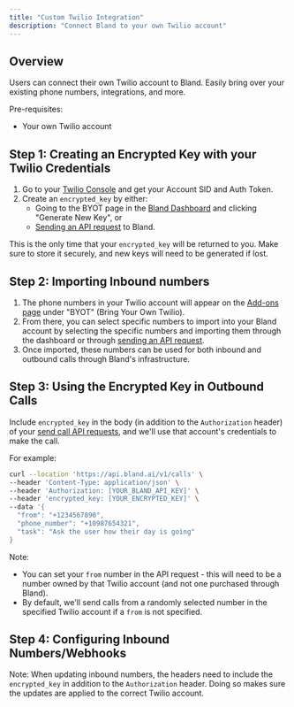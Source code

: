 ```yaml
---
title: "Custom Twilio Integration"
description: "Connect Bland to your own Twilio account"
---
```


## Overview

Users can connect their own Twilio account to Bland. Easily bring over your existing phone numbers, integrations, and more.

Pre-requisites:
- Your own Twilio account

## Step 1: Creating an Encrypted Key with your Twilio Credentials

1. Go to your [Twilio Console](https://www.twilio.com/console) and get your Account SID and Auth Token.
2. Create an `encrypted_key` by either:
    - Going to the BYOT page in the [Bland Dashboard](https://app.bland.ai/dashboard/add-ons) and clicking "Generate New Key", or
    - [Sending an API request](/api-v1/post/accounts) to Bland. 

This is the only time that your `encrypted_key` will be returned to you. Make sure to store it securely, and new keys will need to be generated if lost.

## Step 2: Importing Inbound numbers

1. The phone numbers in your Twilio account will appear on the [Add-ons page](https://app.bland.ai/dashboard/add-ons) under "BYOT" (Bring Your Own Twilio).
2. From there, you can select specific numbers to import into your Bland account by selecting the specific numbers and importing them through the dashboard or through [sending an API request](/api-v1/post/inbound-insert).
3. Once imported, these numbers can be used for both inbound and outbound calls through Bland's infrastructure.


## Step 3: Using the Encrypted Key in Outbound Calls

Include `encrypted_key` in the body (in addition to the `Authorization` header) of your [send call API requests](/api-v1/post/calls#param-encrypted-key), and we'll use that account's credentials to make the call.

For example:

```bash
curl --location 'https://api.bland.ai/v1/calls' \
--header 'Content-Type: application/json' \
--header 'Authorization: [YOUR_BLAND_API_KEY]' \
--header 'encrypted_key: [YOUR_ENCRYPTED_KEY]' \
--data '{
  "from": "+1234567890",
  "phone_number": "+10987654321",
  "task": "Ask the user how their day is going"
}
```

Note: 
- You can set your `from` number in the API request - this will need to be a number owned by that Twilio account (and not one purchased through Bland).
- By default, we'll send calls from a randomly selected number in the specified Twilio account if a `from` is not specified.

## Step 4: Configuring Inbound Numbers/Webhooks

Note: When updating inbound numbers, the headers need to include the `encrypted_key` in addition to the `Authorization` header. Doing so makes sure the updates are applied to the correct Twilio account.